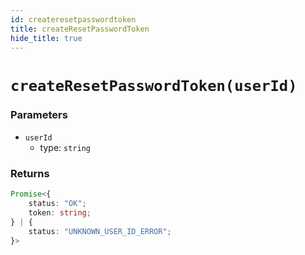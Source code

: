 ```yaml
---
id: createresetpasswordtoken
title: createResetPasswordToken
hide_title: true
---
```


# ``createResetPasswordToken(userId)``

### Parameters
- ``userId``
  - type: ``string``


### Returns
```ts
Promise<{
    status: "OK";
    token: string;
} | {
    status: "UNKNOWN_USER_ID_ERROR";
}>
```